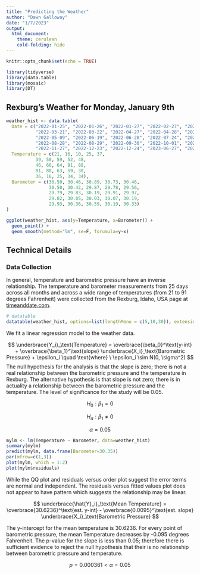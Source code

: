 ```yaml
---
title: "Predicting the Weather"
author: "Dawn Galloway"
date: "1/7/2023"
output: 
  html_document:
    theme: cerulean
    cold-folding: hide
---
```


<script type="text/javascript">
 function showhide(id) {
    var e = document.getElementById(id);
    e.style.display = (e.style.display == 'block') ? 'none' : 'block';
 }
</script>


```r
knitr::opts_chunk$set(echo = TRUE)

library(tidyverse)
library(data.table)
library(mosaic)
library(DT)
```

## Rexburg's Weather for Monday, January 9th



```r
weather_hist <- data.table(
  Date = c("2022-01-25", "2022-01-26", "2022-01-27", "2022-02-27", "2022-01-28",
           "2022-03-21", "2022-03-22", "2022-04-27", "2022-04-28", "2022-05-08",
           "2022-05-09", "2022-06-19", "2022-06-20", "2022-07-24", "2022-07-25",
           "2022-08-28", "2022-08-29", "2022-09-30", "2022-10-01", "2022-11-26",
           "2022-11-27", "2022-12-23", "2022-12-24", "2023-06-27", "2023-07-27"),
  Temperature = c(21, 16, 10, 25, 37, 
           39, 50, 59, 52, 48,
           46, 66, 64, 91, 88,
           81, 88, 63, 59, 30,
           36, 16, 25, 34, 34),
  Barometer = c(30.50, 30.46, 30.89, 30.73, 30.46,
                30.50, 30.42, 29.87, 29.78, 29.56, 
                29.79, 29.83, 30.19, 29.91, 29.97,
                29.82, 30.05, 30.03, 30.07, 30.19,
                29.93, 30.36, 30.59, 30.19, 30.33)
)

ggplot(weather_hist, aes(y=Temperature, x=Barometer)) +
  geom_point() +
  geom_smooth(method="lm", se=F, forumula=y~x)
```



## Technical Details

### Data Collection

In general, temperature and barometric pressure have an inverse relationship. The temperature and barometer measurements from 25 days across all months and across a wide range of temperatures (from 21 to 91 degrees Fahrenheit) were collected from the Rexburg, Idaho, USA page at [timeanddate.com](https://www.timeanddate.com/weather/@5605242/historic?month=12&year=2022).  


```r
# datatable
datatable(weather_hist, options=list(lengthMenu = c(5,10,30)), extensions="Responsive")
```


We fit a linear regression model to the weather data.

$$
  \underbrace{Y_i}_\text{Temperature} = \overbrace{\beta_0}^\text{y-int} + \overbrace{\beta_1}^\text{slope} \underbrace{X_i}_\text{Barometric Pressure} + \epsilon_i \quad \text{where} \ \epsilon_i \sim N(0, \sigma^2)
$$
The null hypothesis for the analysis is that the slope is zero; there is not a real relationship between the barometric pressure and the temperature in Rexburg. The alternative hypothesis is that slope is not zero; there is in actuality a relationship between the barometric pressure and the temperature. The level of significance for the study will be 0.05.

$$
  H_0: \beta_1 = 0
$$

$$
  H_a: \beta_1 \neq 0
$$

$$
  \alpha = 0.05
$$
```r


mylm <- lm(Temperature ~ Barometer, data=weather_hist)
summary(mylm)
predict(mylm, data.frame(Barometer=30.35))
par(mfrow=c(1,3))
plot(mylm, which = 1:2)
plot(mylm$residuals)
```

While the QQ plot and residuals versus order plot suggest the error terms are normal and independent. The residuals versus fitted values plot does not appear to have pattern which suggests the relationship may be linear. 

$$
  \underbrace{\hat{Y}_i}_\text{Mean Temperature} = \overbrace{30.6236}^\text{est. y-int} - \overbrace{0.0095}^\text{est. slope} \underbrace{X_i}_\text{Barometric Pressure}
$$

The y-intercept for the mean temperature is 30.6236. For every point of barometric pressure, the mean Temperature decreases by -0.095 degrees Fahrenheit. The p-value for the slope is less than 0.05; therefore there is sufficient evidence to reject the null hypothesis that their is no relationship between barometric pressure and temperature.

$$p =  0.000361  <  \alpha = 0.05$$